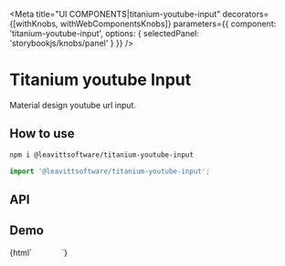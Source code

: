 

<Meta
  title="UI COMPONENTS|titanium-youtube-input"
  decorators={[withKnobs, withWebComponentsKnobs]}
  parameters={{ component: 'titanium-youtube-input', options: { selectedPanel: 'storybookjs/knobs/panel' } }}
/>

# Titanium youtube Input

Material design youtube url input.

## How to use

```bash
npm i @leavittsoftware/titanium-youtube-input
```

```js
import '@leavittsoftware/titanium-youtube-input';
```

## API

<Props of="titanium-youtube-input" />

## Demo

<Preview withToolbar>
  <Story name="Docs">{html`
    <titanium-youtube-input
      style="margin:24px; max-width: 400px;"
      label="Youtube key"
      youtubeVideoKey="044AF783nok"
    ></titanium-youtube-input>
  `}</Story>
</Preview>
